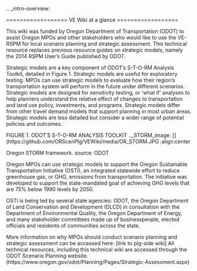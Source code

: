 .. _intro-overview:

==================
VE Wiki at a glance
==================





This wiki was funded by Oregon Department of Transportation (ODOT) to assist Oregon MPOs and other stakeholders who would like to use the VE-RSPM for local scenario planning and strategic assessment. This technical resource replaces previous resource guides on strategic models, namely the 2014 RSPM User’s Guide published by ODOT.

Strategic models are a key component of ODOT’s S-T-O-RM Analysis Toolkit, detailed in Figure 1. Strategic models are useful for exploratory testing. MPOs can use strategic models to evaluate how their region’s transportation system will perform in the future under different scenarios. Strategic models are designed for sensitivity testing, or ‘what if’ analyses to help planners understand the relative effect of changes to transportation and land use policy, investments, and programs.
Strategic models differ from other travel demand models that support planning in most urban areas. Strategic models are less detailed but consider a wider range of potential policies and outcomes.  

FIGURE 1. ODOT’S S-T-O-RM ANALYSIS TOOLKIT
.._STORM_image:
[](https://github.com/ORScenPlg/VEWiki/media/OR_STORM.JPG
:align:center
  
  Oregon STORM framework. source: ODOT


Oregon MPOs can use strategic models to support the Oregon Sustainable Transportation Initiative (OSTI), an integrated statewide effort to reduce greenhouse gas, or GHG, emissions from transportation. The initiative was developed to support the state-mandated goal of achieving GHG levels that are 75% below 1990 levels by 2050. 

OSTI is being led by several state agencies: ODOT, the Oregon Department of Land Conservation and Development (DLCD) in consultation with the Department of Environmental Quality, the Oregon Department of Energy, and many stakeholder committees made up of businesspeople, elected officials and residents of communities across the state.

More information on why MPOs should conduct scenario planning and strategic assessment can be accessed here: [link to plg-side wiki]
All technical resources, including this technical wiki are accessed through the ODOT Scenario Planning website. (https://www.oregon.gov/odot/Planning/Pages/Strategic-Assessment.aspx) 
